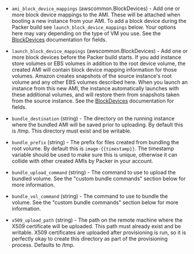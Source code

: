 <!-- Code generated from the comments of the Config struct in builder/amazon/instance/builder.go; DO NOT EDIT MANUALLY -->

- `ami_block_device_mappings` (awscommon.BlockDevices) - Add one or more block device mappings to the AMI. These will be attached
  when booting a new instance from your AMI. To add a block device during
  the Packer build see `launch_block_device_mappings` below. Your options
  here may vary depending on the type of VM you use. See the
  [BlockDevices](#block-devices-configuration) documentation for fields.

- `launch_block_device_mappings` (awscommon.BlockDevices) - Add one or more block devices before the Packer build starts. If you add
  instance store volumes or EBS volumes in addition to the root device
  volume, the created AMI will contain block device mapping information
  for those volumes. Amazon creates snapshots of the source instance's
  root volume and any other EBS volumes described here. When you launch an
  instance from this new AMI, the instance automatically launches with
  these additional volumes, and will restore them from snapshots taken
  from the source instance. See the
  [BlockDevices](#block-devices-configuration) documentation for fields.

- `bundle_destination` (string) - The directory on the running instance where the bundled AMI will be
  saved prior to uploading. By default this is /tmp. This directory must
  exist and be writable.

- `bundle_prefix` (string) - The prefix for files created from bundling the root volume. By default
  this is `image-{{timestamp}}`. The timestamp variable should be used to
  make sure this is unique, otherwise it can collide with other created
  AMIs by Packer in your account.

- `bundle_upload_command` (string) - The command to use to upload the bundled volume. See the "custom bundle
  commands" section below for more information.

- `bundle_vol_command` (string) - The command to use to bundle the volume. See the "custom bundle
  commands" section below for more information.

- `x509_upload_path` (string) - The path on the remote machine where the X509 certificate will be
  uploaded. This path must already exist and be writable. X509
  certificates are uploaded after provisioning is run, so it is perfectly
  okay to create this directory as part of the provisioning process.
  Defaults to /tmp.
